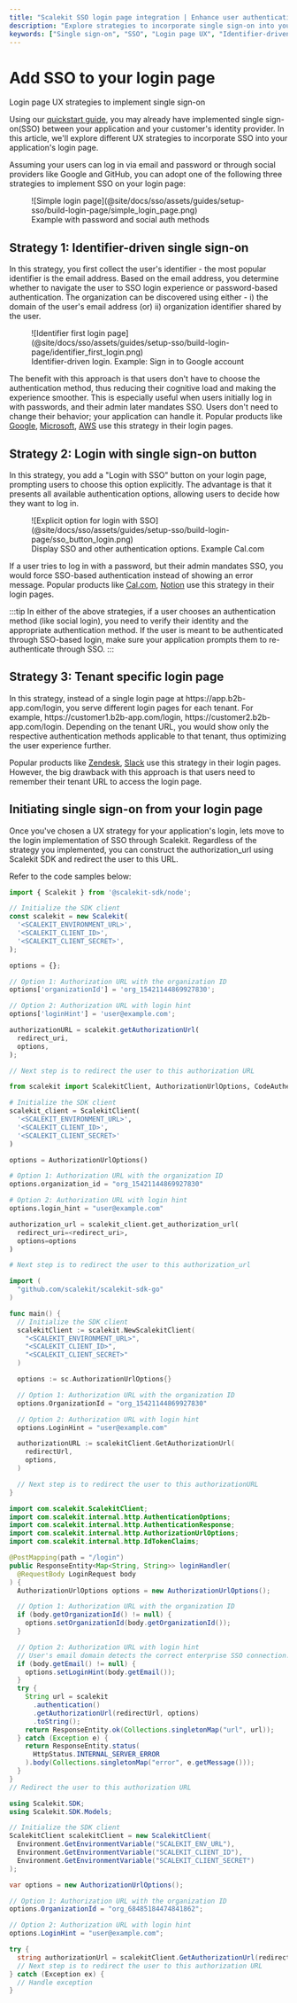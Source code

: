 ```yaml
---
title: "Scalekit SSO login page integration | Enhance user authentication UX"
description: "Explore strategies to incorporate single sign-on into your application's login page using Scalekit, improving user experience and authentication efficiency."
keywords: ["Single sign-on", "SSO", "Login page UX", "Identifier-driven SSO", "SSO button", "Tenant-specific login", "Scalekit", "Authentication strategies", "User experience", "B2B SaaS security"]
---
```


# Add SSO to your login page

<Subtitle>
  Login page UX strategies to implement single sign-on
</Subtitle>

Using our [quickstart guide](/sso/quickstart), you may already have implemented single sign-on(SSO) between your application and your customer's identity provider. In this article, we'll explore different UX strategies to incorporate SSO into your application's login page.

Assuming your users can log in via email and password or through social providers like Google and GitHub, you can adopt one of the following three strategies to implement SSO on your login page:

<figure className="width-50">
  ![Simple login
  page](@site/docs/sso/assets/guides/setup-sso/build-login-page/simple_login_page.png)
  <figcaption>
    Example with password and social auth methods
  </figcaption>
</figure>

## Strategy 1: Identifier-driven single sign-on

In this strategy, you first collect the user's identifier - the most popular identifier is the email address. Based on the email address, you determine whether to navigate the user to SSO login experience or password-based authentication. The organization can be discovered using either -
i) the domain of the user's email address (or)
ii) organization identifier shared by the user.

<figure>
  ![Identifier first login
  page](@site/docs/sso/assets/guides/setup-sso/build-login-page/identifier_first_login.png)
  <figcaption>
    Identifier-driven login. Example: Sign in to Google account
  </figcaption>
</figure>

The benefit with this approach is that users don't have to choose the authentication method, thus reducing their cognitive load and making the experience smoother.
This is especially useful when users initially log in with passwords, and their admin later mandates SSO. Users don't need to change their behavior; your application can handle it. Popular products like [Google](https://accounts.google.com), [Microsoft](https://login.microsoftonline.com), [AWS](https://console.aws.amazon.com/console/) use this strategy in their login pages.

## Strategy 2: Login with single sign-on button

In this strategy, you add a "Login with SSO" button on your login page, prompting users to choose this option explicitly. The advantage is that it presents all available authentication options, allowing users to decide how they want to log in.

<figure className="width-50">
  ![Explicit option for login with
  SSO](@site/docs/sso/assets/guides/setup-sso/build-login-page/sso_button_login.png)
  <figcaption>
    Display SSO and other authentication options. Example Cal.com
  </figcaption>
</figure>

If a user tries to log in with a password, but their admin mandates SSO, you would force SSO-based authentication instead of showing an error message. Popular products like [Cal.com](https://app.cal.com/auth/login), [Notion](https://www.notion.so/login) use this strategy in their login pages.

:::tip
In either of the above strategies, if a user chooses an authentication method (like social login), you need to verify their identity and the appropriate authentication method. If the user is meant to be authenticated through SSO-based login, make sure your application prompts them to re-authenticate through SSO.
:::

## Strategy 3: Tenant specific login page

In this strategy, instead of a single login page at <SimpleCode>https:<span></span>//app.b2b-app.com/login</SimpleCode>, you serve different login pages for each tenant. For example, <SimpleCode>https://<span></span>customer1.b2b-app.com/login</SimpleCode>, <SimpleCode>https://<span></span>customer2.b2b-app.com/login</SimpleCode>. Depending on the tenant URL, you would show only the respective authentication methods applicable to that tenant, thus optimizing the user experience further.

Popular products like [Zendesk](https://www.zendesk.com/in/login/), [Slack](https://scalekit.slack.com/) use this strategy in their login pages. However, the big drawback with this approach is that users need to remember their tenant URL to access the login page.

## Initiating single sign-on from your login page

Once you've chosen a UX strategy for your application's login, lets move to the login implementation of SSO through Scalekit. Regardless of the strategy you implemented, you can construct the <SimpleCode>authorization_url</SimpleCode> using Scalekit SDK and redirect the user to this URL.

Refer to the code samples below:

<CodeWithHeader title="Authorization URL">

<Tabs groupId="tech-stack" queryString>
<TabItem value="nodejs" label="Node.js">

```javascript showLineNumbers
import { Scalekit } from '@scalekit-sdk/node';

// Initialize the SDK client
const scalekit = new Scalekit(
  '<SCALEKIT_ENVIRONMENT_URL>',
  '<SCALEKIT_CLIENT_ID>',
  '<SCALEKIT_CLIENT_SECRET>',
);

options = {};

// Option 1: Authorization URL with the organization ID
options['organizationId'] = 'org_15421144869927830';

// Option 2: Authorization URL with login hint
options['loginHint'] = 'user@example.com';

authorizationURL = scalekit.getAuthorizationUrl(
  redirect_uri,
  options,
);

// Next step is to redirect the user to this authorization URL
```

</TabItem>
<TabItem value="py" label="Python">

```python showLineNumbers
from scalekit import ScalekitClient, AuthorizationUrlOptions, CodeAuthenticationOptions

# Initialize the SDK client
scalekit_client = ScalekitClient(
  '<SCALEKIT_ENVIRONMENT_URL>',
  '<SCALEKIT_CLIENT_ID>',
  '<SCALEKIT_CLIENT_SECRET>'
)

options = AuthorizationUrlOptions()

# Option 1: Authorization URL with the organization ID
options.organization_id = "org_15421144869927830"

# Option 2: Authorization URL with login hint
options.login_hint = "user@example.com"

authorization_url = scalekit_client.get_authorization_url(
  redirect_uri=<redirect_uri>,
  options=options
)

# Next step is to redirect the user to this authorization_url
```

</TabItem>
<TabItem value="golang" label="Go">

```go showLineNumbers
import (
  "github.com/scalekit/scalekit-sdk-go"
)

func main() {
  // Initialize the SDK client
  scalekitClient := scalekit.NewScalekitClient(
    "<SCALEKIT_ENVIRONMENT_URL>",
    "<SCALEKIT_CLIENT_ID>",
    "<SCALEKIT_CLIENT_SECRET>"
  )

  options := sc.AuthorizationUrlOptions{}

  // Option 1: Authorization URL with the organization ID
  options.OrganizationId = "org_15421144869927830"

  // Option 2: Authorization URL with login hint
  options.LoginHint = "user@example.com"

  authorizationURL := scalekitClient.GetAuthorizationUrl(
    redirectUrl,
    options,
  )

  // Next step is to redirect the user to this authorizationURL
}
```

</TabItem>

<TabItem value="java" label="Java">

```java showLineNumbers
import com.scalekit.ScalekitClient;
import com.scalekit.internal.http.AuthenticationOptions;
import com.scalekit.internal.http.AuthenticationResponse;
import com.scalekit.internal.http.AuthorizationUrlOptions;
import com.scalekit.internal.http.IdTokenClaims;

@PostMapping(path = "/login")
public ResponseEntity<Map<String, String>> loginHandler(
  @RequestBody LoginRequest body
) {
  AuthorizationUrlOptions options = new AuthorizationUrlOptions();

  // Option 1: Authorization URL with the organization ID
  if (body.getOrganizationId() != null) {
    options.setOrganizationId(body.getOrganizationId());
  }

  // Option 2: Authorization URL with login hint
  // User's email domain detects the correct enterprise SSO connection.
  if (body.getEmail() != null) {
    options.setLoginHint(body.getEmail());
  }
  try {
    String url = scalekit
      .authentication()
      .getAuthorizationUrl(redirectUrl, options)
      .toString();
    return ResponseEntity.ok(Collections.singletonMap("url", url));
  } catch (Exception e) {
    return ResponseEntity.status(
      HttpStatus.INTERNAL_SERVER_ERROR
    ).body(Collections.singletonMap("error", e.getMessage()));
  }
}
// Redirect the user to this authorization URL

```

</TabItem>
<TabItem value="dotnet" label=".NET">

```csharp showLineNumbers
using Scalekit.SDK;
using Scalekit.SDK.Models;

// Initialize the SDK client
ScalekitClient scalekitClient = new ScalekitClient(
  Environment.GetEnvironmentVariable("SCALEKIT_ENV_URL"),
  Environment.GetEnvironmentVariable("SCALEKIT_CLIENT_ID"),
  Environment.GetEnvironmentVariable("SCALEKIT_CLIENT_SECRET")
);

var options = new AuthorizationUrlOptions();

// Option 1: Authorization URL with the organization ID
options.OrganizationId = "org_68485184474841862";

// Option 2: Authorization URL with login hint
options.LoginHint = "user@example.com";

try {
  string authorizationUrl = scalekitClient.GetAuthorizationUrl(redirectUrl, options);
  // Next step is to redirect the user to this authorization URL
} catch (Exception ex) {
  // Handle exception
}
```

</TabItem>
</Tabs>
</CodeWithHeader>
